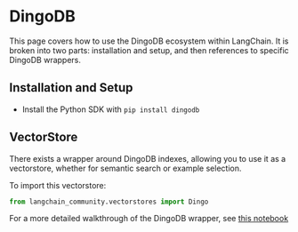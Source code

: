# DingoDB

This page covers how to use the DingoDB ecosystem within LangChain.
It is broken into two parts: installation and setup, and then references to specific DingoDB wrappers.

## Installation and Setup
- Install the Python SDK with `pip install dingodb`

## VectorStore

There exists a wrapper around DingoDB indexes, allowing you to use it as a vectorstore,
whether for semantic search or example selection.

To import this vectorstore:
```python
from langchain_community.vectorstores import Dingo
```

For a more detailed walkthrough of the DingoDB wrapper, see [this notebook](/docs/integrations/vectorstores/dingo)
